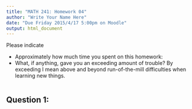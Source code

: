 ```yaml
---
title: "MATH 241: Homework 04"
author: "Write Your Name Here"
date: "Due Friday 2015/4/17 5:00pm on Moodle"
output: html_document
---
```


Please indicate

* Approximately how much time you spent on this homework:
* What, if anything, gave you an exceeding amount of trouble?  By exceeding I mean above and beyond run-of-the-mill difficulties when learning new things.   

```r

```



## Question 1:
